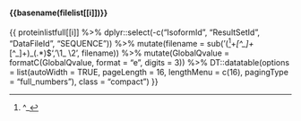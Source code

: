 #### {{basename(filelist[[i]])}}\n\n

  {{
  proteinlistfull[[i]] %>%
    dplyr::select(-c("IsoformId", "ResultSetId", "DataFileId", "SEQUENCE")) %>%
                     mutate(filename = sub('(^[^_]+_[^_]+_[^_]+)_(.*)$', '\\1_ \\2', filename)) %>% 
                     mutate(GlobalQvalue = formatC(GlobalQvalue, format = "e", digits = 3)) %>%
                     DT::datatable(options = list(autoWidth = TRUE,
                                                  pageLength = 16,
                                                  lengthMenu = c(16),
                                                  pagingType = "full_numbers"),
                                    class = "compact")
                                    }}
                     
\n\n